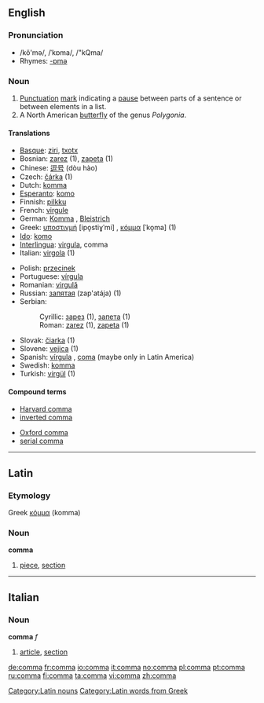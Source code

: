 {{see|coma}}
==English==
{{Punctuation marks}}
===Pronunciation===
*/kŏ'mə/, /ˈkɒma/, /"kQma/
*Rhymes: [[Rhymes:English:-ɒmə|-ɒmə]]

===Noun===
{{en-noun}}
#[[Punctuation]] [[mark]] indicating a [[pause]] between parts of a sentence or between elements in a list.
#A North American [[butterfly]] of the genus ''Polygonia''.

====Translations====
{{top}}
*[[Basque]]: [[ziri]], [[txotx]]
*Bosnian: [[zarez]] {{m}} (1), [[zapeta]] {{f}} (1)
*Chinese: [[逗号]] (dòu hào)
*Czech: [[čárka]] {{f}} (1)
*Dutch: [[komma]] {{f}}
*[[Esperanto]]: [[komo]]
*Finnish: [[pilkku]]
*French: [[virgule]] {{f}}
*German: [[Komma]] {{n}}, [[Bleistrich]] {{m}}
*Greek: [[υποστιγμή]] [ipo̞stiɣˈmi] {{f}}, [[κόμμα]] [ˈko̞ma] {{n}} (1)
*[[Ido]]: [[komo]]
*[[Interlingua]]: [[virgula]], comma
*Italian: [[virgola]] {{f}} (1)
{{mid}}
*Polish: [[przecinek]] {{m}}
*Portuguese: [[vírgula]] {{f}}
*Romanian: [[virgulă]] {{f}}
*Russian: [[запятая]] (zap'atája) {{f}} (1)
*Serbian:
*:Cyrillic: [[зарез]] {{m}} (1), [[запета]] {{f}} (1)
*:Roman: [[zarez#Serbian|zarez]] {{m}} (1), [[zapeta#Serbian|zapeta]] {{f}} (1)
*Slovak: [[čiarka]] {{f}} (1)
*Slovene: [[vejica]] {{f}} (1)
*Spanish: [[vírgula]] {{f}}, [[coma]] {{f}} (maybe only in Latin America)
*Swedish: [[komma]] {{n}}
*Turkish: [[virgül]] (1)
{{bottom}}

====Compound terms====
{{top2}}
*[[Harvard comma]]
*[[inverted comma]]
{{mid2}}
*[[Oxford comma]]
*[[serial comma]]
{{bottom}}

----

==Latin==

===Etymology===
Greek [[κόμμα]] (komma)

===Noun===
'''comma'''
# [[piece]], [[section]]

[[Category:Latin nouns]]
[[Category:Latin words from Greek]]

----

==Italian==

===Noun===
'''comma''' ''f''
# [[article]], [[section]]

[[de:comma]]
[[fr:comma]]
[[io:comma]]
[[it:comma]]
[[no:comma]]
[[pl:comma]]
[[pt:comma]]
[[ru:comma]]
[[fi:comma]]
[[ta:comma]]
[[vi:comma]]
[[zh:comma]]